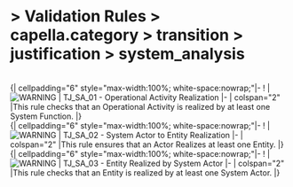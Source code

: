       
= > Validation Rules > capella.category > transition > justification > system_analysis =
            
<br> 
   {| cellpadding="6" style="max-width:100%; white-space:nowrap;"|-
! |[[Image:../../../../Images/warning.gif|WARNING]]
|   TJ_SA_01 - Operational Activity Realization 
|-
| colspan="2" |This rule checks that an Operational Activity is realized by at least one System Function. 
|}            
<br> 
   {| cellpadding="6" style="max-width:100%; white-space:nowrap;"|-
! |[[Image:../../../../Images/warning.gif|WARNING]]
|   TJ_SA_02 - System Actor to Entity Realization 
|-
| colspan="2" |This rule ensures that an Actor Realizes at least one Entity. 
|}            
<br> 
   {| cellpadding="6" style="max-width:100%; white-space:nowrap;"|-
! |[[Image:../../../../Images/warning.gif|WARNING]]
|   TJ_SA_03 - Entity Realized by System Actor 
|-
| colspan="2" |This rule checks that an Entity is realized by at least one System Actor. 
|}   